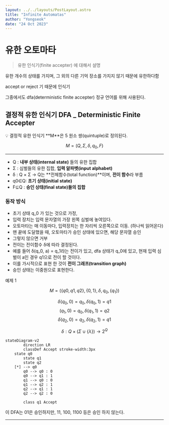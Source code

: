 ```yaml
---
layout: ../../layouts/PostLayout.astro
title: "Infinite Automatas"
author: "Yongseok"
date: "24 Oct 2023"
---
```


# 유한 오토마타

> 유한 인식기(finite accepter) 에 대해서 설명

유한 개수의 상태를 가지며, 그 외의 다른 기억 장소를 가지지 않기 때문에 유한하다함

accept or reject 기 때문에 인식기

그중에서도 dfa(deterministic finite accepter) 정규 언어를 위해 사용된다.

## 결정적 유한 인식기 DFA \_ Deterministic Finite Accepter

<aside>
💡 결정적 유한 인식기 **M**은 5 원소 쌍(quintuple)로 정의된다.

$$M = (Q, Σ, δ, q_0, F)$$

---

- Q : **내부 상태(internal state)** 들의 유한 집합
- Σ : 심벌들의 유한 집합, **입력 알파벳(input alphabet)**
- δ : Q × Σ → Q는 **전체함수(total function)**이며, **전이 함수**라 부름
- q0∈Q: **초기 상태(initial state)**
- F⊆Q : **승인 상태(final state)들의 집합**

</aside>

### 동작 방식

- 초기 상태 q_0 가 있는 것으로 가정,
- 입력 장치는 입력 문자열의 가장 왼쪽 심벌에 놓여있다.
- 오토마타는 매 이동마다, 입력장치는 한 자리씩 오른쪽으로 이동. (하나씩 읽어온다)
- 맨 끝에 도달했을 때, 오토마타가 승인 상태에 있으면, 해당 문자열 승인
- 그렇지 않으면 거부
- 전이는 전이함수 δ에 따라 결정된다.
- 예를 들어 δ(q_0, a) = q_1라는 전이가 있고, dfa 상태가 q_0에 있고, 현재 입력 심벌이 a인 경우 q1으로 전이 할 것이다.
- 이를 가시적으로 표현 한 것이 **전이 그래프(transition graph)**
- 승인 상태는 이중원으로 표현한다.

예제 1

$$M = (\{q0, q1, q2\}, \{0,1\}, δ,q_0,\{q_1\})$$

$$δ(q_0,0)=q_0, δ(q_0,1)=q1$$
$$(q_1,0)=q_0, δ(q_1,1)=q2$$
$$δ(q_2,0)=q_2, δ(q_2,1)=q1$$

$$δ:{Q}\times ({Σ} \cup \{\lambda\}) \to 2^{Q}$$

```mermaid
stateDiagram-v2
		direction LR
		classDef Accept stroke-width:3px
    state q0
		state q1
		state q2
    [*] --> q0
		q0 --> q0 : 0
		q0 --> q1 : 1
		q1 --> q0 : 0
		q1 --> q2 : 1
		q2 --> q1 : 1
		q2 --> q2 : 0

		class q1 Accept
```

이 DFA는 01은 승인하지만, 11, 100, 1100 등은 승인 하지 않는다.

---
